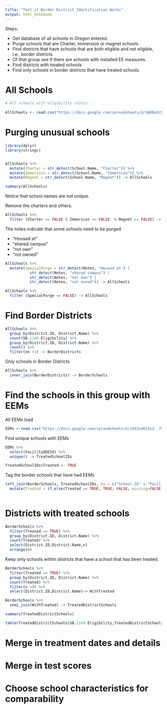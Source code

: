 ```yaml
---
title: "Test if Border District Identification Works"
output: html_notebook
---
```


Steps:

+ Get database of all schools in Oregon entered.
+ Purge schools that are Charter, immersion or magnet schools.
+ Find districts that have schools that are both eligible and not eligible, i.e., border districts.
+ Of that group see if there are schools with installed EE measures.
+ Find districts with treated schools
+ Find only schools in border districts that have treated schools

# All Schools

```r
# All schools with eligibility status
 
AllSchools <- read.csv("https://docs.google.com/spreadsheets/d/1WXNu3cNY4DyZ7yWXT2MPd3bd61M0Vmo2ty62Uux1TZU/pub?gid=1048793783&single=true&output=csv")

```

# Purging unusual schools

```r
library(dplyr)
library(stringr)


AllSchools %>% 
  mutate(Charter = str_detect(School.Name, "Charter")) %>%
  mutate(Immersion = str_detect(School.Name, "Immersion")) %>%
  mutate(Magnet = str_detect(School.Name, "Magnet")) -> AllSchools

summary(AllSchools)

```


Notice that school names are not unique.

Remove the charters and others.

```r
AllSchools %>% 
  filter (Charter == FALSE & Immersion == FALSE  & Magnet == FALSE) -> AllSchools
```

The notes indicate that some schools need to be purged

+ "Housed at"
+ "shared campus"
+ "not own"
+ "not owned"


```r
AllSchools %>%
  mutate(SpecialPurge = str_detect(Notes, "Housed at") |
           str_detect(Notes, "shared campus") |
           str_detect(Notes, "not own") | 
           str_detect(Notes, "not owned")) -> AllSchools

AllSchools %>% 
  filter (SpecialPurge == FALSE) -> AllSchools
```


# Find Border Districts

```r
AllSchools %>% 
  group_by(District.ID, District.Name) %>%
  count(SB.1149.Eligibility) %>%
  group_by(District.ID, District.Name) %>%
  count() %>%
  filter(nn >1) -> BorderDistricts

```

Only schools in Border Districts

```r
AllSchools %>%
  inner_join(BorderDistricts) -> BorderSchools

```

# Find the schools in this group with EEMs


All EEMs load
```r

EEMs <-read.csv("https://docs.google.com/spreadsheets/d/15X3x4KCEx2-_JYLjq3gXhqS33EKBscW_LLPO-MggDFk/pub?gid=1734037341&single=true&output=csv")


```


Find unique schools with EEMs

```r
EEMs %>% 
  select(FacilityODEId) %>%
  unique() -> TreatedSchoolIDs

TreatedSchoolIDs$Treated <- TRUE

```

Tag the border schools that have had EEMs

```r
left_join(BorderSchools, TreatedSchoolIDs, by = c("School.ID" = "FacilityODEId" )) %>%
  mutate(Treated = if_else(Treated == TRUE, TRUE, FALSE, missing=FALSE)) -> BorderSchools
  

```


# Districts with treated schools

```r
BorderSchools %>% 
  filter(Treated == TRUE) %>%
  group_by(District.ID, District.Name) %>%
  count(Treated) %>%
  select(District.ID,District.Name,n)
  arrange(n)

```

Keep only schools  within districts that have a school that has been treated.


```r
BorderSchools %>% 
  filter(Treated == TRUE) %>%
  group_by(District.ID, District.Name) %>%
  count(Treated) %>% 
  filter(n >0) %>%
  select(District.ID,District.Name)-> WithTreated

BorderSchools %>%
  semi_join(WithTreated) -> TreatedDistrictSchools

summary(TreatedDistrictSchools)
```
```r

table(TreatedDistrictSchools$SB.1149.Eligibility,TreatedDistrictSchools$Treated)

```

# Merge in treatment dates and details

# Merge in test scores

# Choose school characteristics for comparability


